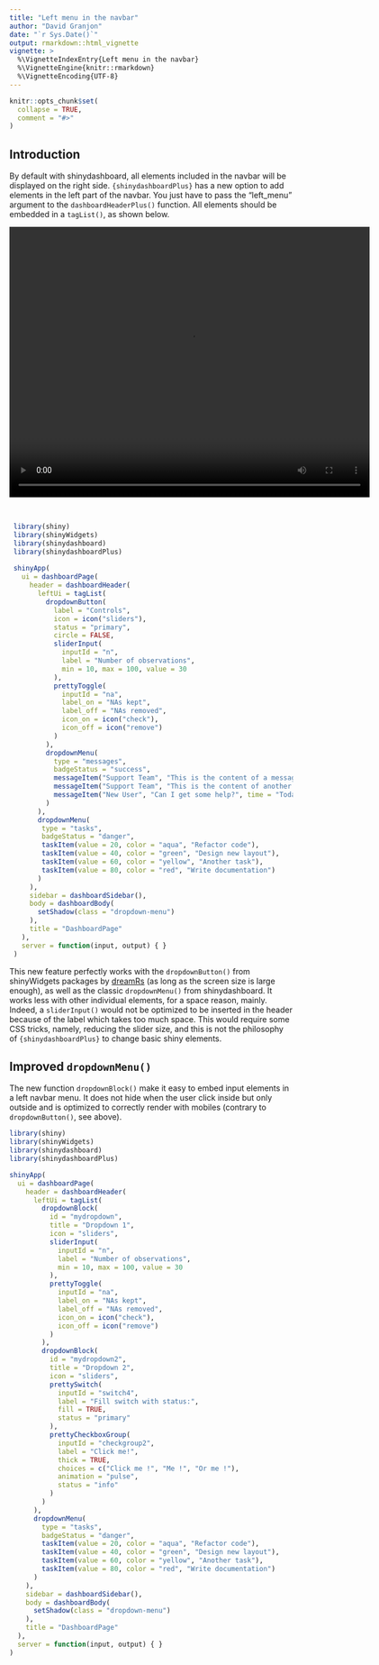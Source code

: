```yaml
---
title: "Left menu in the navbar"
author: "David Granjon"
date: "`r Sys.Date()`"
output: rmarkdown::html_vignette
vignette: >
  %\VignetteIndexEntry{Left menu in the navbar}
  %\VignetteEngine{knitr::rmarkdown}
  %\VignetteEncoding{UTF-8}
---
```


```r
knitr::opts_chunk$set(
  collapse = TRUE,
  comment = "#>"
)
```

## Introduction

By default with shinydashboard, all elements included in the navbar will be 
displayed on the right side. `{shinydashboardPlus}` has a new option to add
elements in the left part of the navbar. You just have to pass the "left_menu" argument
to the `dashboardHeaderPlus()` function. All elements should be embedded in a `tagList()`,
as shown below.

<video width="640" height="480" controls style="display: block; margin: 0 auto;">
  <source src="figures/navbar-left-menu.mp4" type="video/mp4">
</video>

<br>

```r
 library(shiny)
 library(shinyWidgets)
 library(shinydashboard)
 library(shinydashboardPlus)
 
 shinyApp(
   ui = dashboardPage(
     header = dashboardHeader(
       leftUi = tagList(
         dropdownButton(
           label = "Controls",
           icon = icon("sliders"),
           status = "primary",
           circle = FALSE,
           sliderInput(
             inputId = "n",
             label = "Number of observations",
             min = 10, max = 100, value = 30
           ),
           prettyToggle(
             inputId = "na",
             label_on = "NAs kept",
             label_off = "NAs removed",
             icon_on = icon("check"),
             icon_off = icon("remove")
           )
         ),
         dropdownMenu(
           type = "messages", 
           badgeStatus = "success",
           messageItem("Support Team", "This is the content of a message.", time = "5 mins"),
           messageItem("Support Team", "This is the content of another message.", time = "2 hours"),
           messageItem("New User", "Can I get some help?", time = "Today")
         )
       ),
       dropdownMenu(
        type = "tasks", 
        badgeStatus = "danger",
        taskItem(value = 20, color = "aqua", "Refactor code"),
        taskItem(value = 40, color = "green", "Design new layout"),
        taskItem(value = 60, color = "yellow", "Another task"),
        taskItem(value = 80, color = "red", "Write documentation")
       )
     ),
     sidebar = dashboardSidebar(),
     body = dashboardBody(
       setShadow(class = "dropdown-menu")
     ),
     title = "DashboardPage"
   ),
   server = function(input, output) { }
 )
```

This new feature perfectly works with the `dropdownButton()` from shinyWidgets packages
by [dreamRs](https://twitter.com/_pvictorr) (as long as the screen size is large enough), 
as well as the classic `dropdownMenu()` from shinydashboard. 
It works less with other individual elements, for a space reason, mainly.
Indeed, a `sliderInput()` would not be optimized to be inserted in the header 
because of the label which takes too much space. This would require
some CSS tricks, namely, reducing the slider size, and this is not the philosophy of 
`{shinydashboardPlus}` to change basic shiny elements. 

## Improved `dropdownMenu()`

The new function `dropdownBlock()` make it easy to embed input elements in a left navbar
menu. It does not hide when the user click inside but only outside and is optimized to
correctly render with mobiles (contrary to `dropdownButton()`, see above).

```r
library(shiny)
library(shinyWidgets)
library(shinydashboard)
library(shinydashboardPlus)

shinyApp(
  ui = dashboardPage(
    header = dashboardHeader(
      leftUi = tagList(
        dropdownBlock(
          id = "mydropdown",
          title = "Dropdown 1",
          icon = "sliders",
          sliderInput(
            inputId = "n",
            label = "Number of observations",
            min = 10, max = 100, value = 30
          ),
          prettyToggle(
            inputId = "na",
            label_on = "NAs kept",
            label_off = "NAs removed",
            icon_on = icon("check"),
            icon_off = icon("remove")
          )
        ),
        dropdownBlock(
          id = "mydropdown2",
          title = "Dropdown 2",
          icon = "sliders",
          prettySwitch(
            inputId = "switch4",
            label = "Fill switch with status:",
            fill = TRUE, 
            status = "primary"
          ),
          prettyCheckboxGroup(
            inputId = "checkgroup2",
            label = "Click me!", 
            thick = TRUE,
            choices = c("Click me !", "Me !", "Or me !"),
            animation = "pulse", 
            status = "info"
          )
        )
      ),
      dropdownMenu(
        type = "tasks", 
        badgeStatus = "danger",
        taskItem(value = 20, color = "aqua", "Refactor code"),
        taskItem(value = 40, color = "green", "Design new layout"),
        taskItem(value = 60, color = "yellow", "Another task"),
        taskItem(value = 80, color = "red", "Write documentation")
      )
    ),
    sidebar = dashboardSidebar(),
    body = dashboardBody(
      setShadow(class = "dropdown-menu")
    ),
    title = "DashboardPage"
  ),
  server = function(input, output) { }
)
```